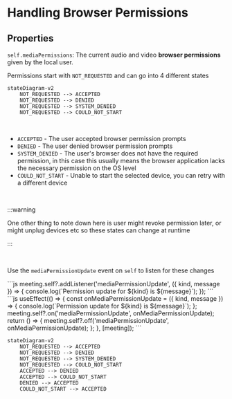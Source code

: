 # Handling Browser Permissions

## Properties

`self.mediaPermissions`: The current audio and video **browser permissions** given by the local
user.

Permissions start with `NOT_REQUESTED` and can go into 4 different states

```mermaid
stateDiagram-v2
    NOT_REQUESTED --> ACCEPTED
    NOT_REQUESTED --> DENIED
    NOT_REQUESTED --> SYSTEM_DENIED
    NOT_REQUESTED --> COULD_NOT_START
```

<br />

- `ACCEPTED` - The user accepted browser permission prompts
- `DENIED` - The user denied browser permission prompts
- `SYSTEM_DENIED` - The user's browser does not have the required permission, in this case this usually means the browser application lacks the necessary permission on the OS level
- `COULD_NOT_START` - Unable to start the selected device, you can retry with a different device

<br />

:::warning

One other thing to note down here is user might revoke permission later, or might unplug devices etc so these states can change at runtime

:::

<br />

Use the `mediaPermissionUpdate` event on `self` to listen for these changes

<Tabs groupId="framework" defaultValue="react">
  <TabItem value="js" label="Javascript">
```js
meeting.self?.addListener('mediaPermissionUpdate', ({ kind, message }) => {
  console.log(`Permission update for ${kind} is ${message}`);
});
```
  </TabItem>
  <TabItem value="react" label="React">
```js
useEffect(() => {
  const onMediaPermissionUpdate = ({ kind, message }) => {
    console.log(`Permission update for ${kind} is ${message}`);
  };
  meeting.self?.on('mediaPermissionUpdate', onMediaPermissionUpdate);
  return () => {
    meeting.self?.off('mediaPermissionUpdate', onMediaPermissionUpdate);
  };
}, [meeting]);
```
  </TabItem>
</Tabs>

```mermaid
stateDiagram-v2
    NOT_REQUESTED --> ACCEPTED
    NOT_REQUESTED --> DENIED
    NOT_REQUESTED --> SYSTEM_DENIED
    NOT_REQUESTED --> COULD_NOT_START
    ACCEPTED --> DENIED
    ACCEPTED --> COULD_NOT_START
    DENIED --> ACCEPTED
    COULD_NOT_START --> ACCEPTED
```

